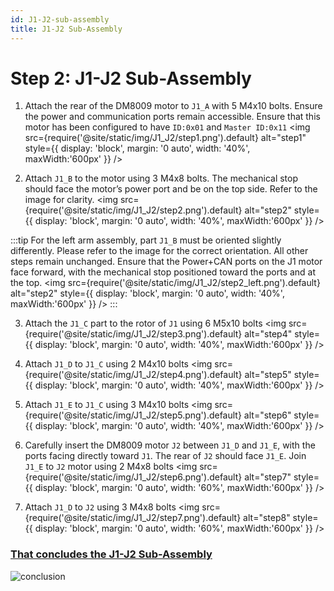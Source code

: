 ```yaml
---
id: J1-J2-sub-assembly
title: J1-J2 Sub-Assembly
---
```


# Step 2: J1-J2 Sub-Assembly

1. Attach the rear of the DM8009 motor to `J1_A` with 5 M4x10 bolts. Ensure the power and communication ports remain accessible. Ensure that this motor has been configured to have `ID:0x01` and `Master ID:0x11`
<img src={require('@site/static/img/J1_J2/step1.png').default} alt="step1" style={{ display: 'block', margin: '0 auto', width: '40%', maxWidth:'600px' }} />

2. Attach `J1_B` to the motor using 3 M4x8 bolts. The mechanical stop should face the motor’s power port and be on the top side. Refer to the image for clarity.
<img src={require('@site/static/img/J1_J2/step2.png').default} alt="step2" style={{ display: 'block', margin: '0 auto', width: '40%', maxWidth:'600px' }} />

:::tip
For the left arm assembly, part `J1_B` must be oriented slightly differently. Please refer to the image for the correct orientation. All other steps remain unchanged. Ensure that the Power+CAN ports on the J1 motor face forward, with the mechanical stop positioned toward the ports and at the top.
<img src={require('@site/static/img/J1_J2/step2_left.png').default} alt="step2" style={{ display: 'block', margin: '0 auto', width: '40%', maxWidth:'600px' }} />
:::

3. Attach the `J1_C` part to the rotor of `J1` using 6 M5x10 bolts
<img src={require('@site/static/img/J1_J2/step3.png').default} alt="step4" style={{ display: 'block', margin: '0 auto', width: '40%', maxWidth:'600px' }} />

4. Attach `J1_D` to `J1_C` using 2 M4x10 bolts
<img src={require('@site/static/img/J1_J2/step4.png').default} alt="step5" style={{ display: 'block', margin: '0 auto', width: '40%', maxWidth:'600px' }} />

5. Attach `J1_E` to `J1_C` using 3 M4x10 bolts
<img src={require('@site/static/img/J1_J2/step5.png').default} alt="step6" style={{ display: 'block', margin: '0 auto', width: '40%', maxWidth:'600px' }} />

6. Carefully insert the DM8009 motor `J2` between `J1_D` and `J1_E`, with the ports facing directly toward `J1`. The rear of `J2` should face `J1_E`. Join `J1_E` to `J2` motor using 2 M4x8 bolts
<img src={require('@site/static/img/J1_J2/step6.png').default} alt="step7" style={{ display: 'block', margin: '0 auto', width: '60%', maxWidth:'600px' }} />

7. Attach `J1_D` to `J2` using 3 M4x8 bolts
<img src={require('@site/static/img/J1_J2/step7.png').default} alt="step8" style={{ display: 'block', margin: '0 auto', width: '60%', maxWidth:'600px' }} />

<h3><u>That concludes the J1-J2 Sub-Assembly</u></h3>
<img src={require('@site/static/img/J1_J2/conclusion.png').default} alt="conclusion" style={{ display: 'block', margin: '0 auto', width: '60%', maxWidth:'600px' }} />
